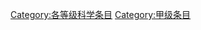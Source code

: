 {{catmore1|[[Wikipedia:科学专题|Wikipedia:科学专题]]}}
{{Articles by Quality|topic=科学|project=科学|format=TOC}}
{{emptycat}}

[[Category:各等级科学条目|Category:各等级科学条目]]
[[Category:甲级条目|Category:甲级条目]]